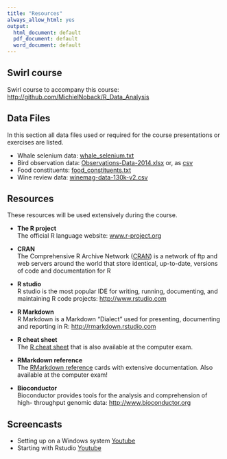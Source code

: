 ```yaml
---
title: "Resources"
always_allow_html: yes
output:
  html_document: default
  pdf_document: default
  word_document: default
---
```



## Swirl course

Swirl course to accompany this course: [http://github.com/MichielNoback/R_Data_Analysis](http://github.com/MichielNoback/R_Data_Analysis)


## Data Files

In this section all data files used or required for the course presentations or exercises are listed.  
<ul>
  <li>Whale selenium data:
    <a href="https://raw.githubusercontent.com/MichielNoback/R_data_analysis_and_visualization/master/exercises/data/whale_selenium.txt" target = "_blank">whale_selenium.txt</a>
  </li>
  <li>Bird observation data: 
    <a href="https://raw.githubusercontent.com/MichielNoback/R_data_analysis_and_visualization/master/exercises/data/Observations-Data-2014.xlsx" target = "_blank">Observations-Data-2014.xlsx</a> or, as
    <a href="https://raw.githubusercontent.com/MichielNoback/R_data_analysis_and_visualization/master/exercises/data/Observations-Data-2014.csv">csv</a>
  </li>
  <li>Food constituents: 
    <a href="https://raw.githubusercontent.com/MichielNoback/R_data_analysis_and_visualization/master/exercises/data/food_constituents.txt" target = "_blank">food_constituents.txt</a>
  </li>
  <li> Wine review data:
    <a href="https://www.kaggle.com/zynicide/wine-reviews/downloads/winemag-data-130k-v2.csv/4" target ="_blank">winemag-data-130k-v2.csv</a>
  </li>
</ul>


## Resources

These resources will be used extensively during the course.

- **The R project**  
The official R language website: <a href = "http://www.r-project.org" target="_blank">www.r-project.org</a>

- **CRAN**  
The Comprehensive R Archive Network (<a href = "http://cran.r- project.org" target="_blank">CRAN</a>) is a network of ftp and web servers around the world that store identical, up-to-date, versions of code and documentation for R

- **R studio**  
R studio is the most popular IDE for writing, running, documenting, and maintaining R code projects: [http://www.rstudio.com](http://www.rstudio.com/)

- **R Markdown**  
R Markdown is a Markdown “Dialect” used for presenting, documenting and reporting in R: [http://rmarkdown.rstudio.com](http://rmarkdown.rstudio.com/)

- **R cheat sheet**  
The [R cheat sheet](https://raw.githubusercontent.com/MichielNoback/R_data_analysis_and_visualization/master/misc/R_cheatsheet.pdf) that is also available at the computer exam.

- **RMarkdown reference**  
The [RMarkdown reference](https://www.rstudio.com/wp-content/uploads/2015/03/rmarkdown-reference.pdf) cards with extensive documentation. Also available at the computer exam!

- **Bioconductor**  
Bioconductor provides tools for the analysis and comprehension of high- throughput genomic data: [http://www.bioconductor.org](http://www.bioconductor.org/)


## Screencasts

<ul>
  <li>Setting up on a Windows system 
    <a href="https://www.youtube.com/watch?v=YL3avjNu6Ak" target = "_blank">Youtube</a>
  </li>
  <li>Starting with Rstudio 
    <a href="https://www.youtube.com/watch?v=z0SoenlbJ5k" target = "_blank">Youtube</a>
  </li>
</ul>

